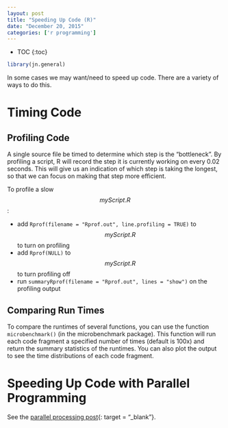 ```yaml
---
layout: post
title: "Speeding Up Code (R)"
date: "December 20, 2015"
categories: ['r programming']
---
```


* TOC
{:toc}

```r
library(jn.general)
```

In some cases we may want/need to speed up code. There are a variety of ways to do this.

# Timing Code

## Profiling Code
A single source file be timed to determine which step is the "bottleneck". By profiling a script, R will record the step it is currently working on every 0.02 seconds. This will give us an indication of which step is taking the longest, so that we can focus on making that step more efficient.

To profile a slow $$myScript.R$$:

* add `Rprof(filename = "Rprof.out", line.profiling = TRUE)` to $$myScript.R$$ to turn on profiling
* add `Rprof(NULL)` to $$myScript.R$$ to turn profiling off
* run `summaryRprof(filename = "Rprof.out", lines = "show")` on the profiling output

## Comparing Run Times
To compare the runtimes of several functions, you can use the function `microbenchmark()` (in the microbenchmark package). This function will run each code fragment a specified number of times (default is 100x) and return the summary statistics of the runtimes. You can also plot the output to see the time distributions of each code fragment. 

# Speeding Up Code with Parallel Programming
See the [parallel processing post][parallel_processing_post]{: target = "_blank"}.

[parallel_processing_post]: http://jnguyen92.github.io/nhuyhoa//2015/10/Apply-Parallel-Processing.html#parallel-processing